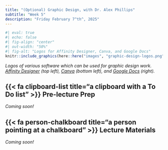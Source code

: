 ```yaml
---
title: "(Optional) Graphic Design, with Dr. Alex Phillips"
subtitle: "Week 5"
description: "Friday February 7^th^, 2025"
---
```


```r
#| eval: true 
#| echo: false
#| fig-align: "center"
#| out-width: "50%" 
#| fig-alt: "Logos for Affinity Designer, Canva, and Google Docs"
knitr::include_graphics(here::here("images", "graphic-design-logos.png"))
```

::: {.center-text .gray-text}
*Logos of various software which can be used for graphic design work. [Affinity Designer](https://affinity.serif.com/en-us/designer/){target="_blank"} (top left), [Canva](https://www.canva.com/){target="_blank"} (bottom left), and [Google Docs](https://docs.google.com/){target="_blank"} (right).*
:::

## {{< fa clipboard-list title="a clipboard with a To Do list" >}} Pre-lecture Prep {#pre-class-prep}

*Coming soon!*

## {{< fa person-chalkboard title="a person pointing at a chalkboard" >}} Lecture Materials {#lecture-materials}

*Coming soon!*
